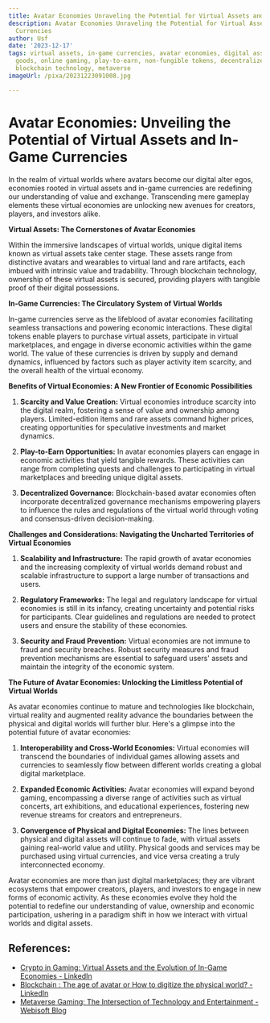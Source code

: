 ```yaml
---
title: Avatar Economies Unraveling the Potential for Virtual Assets and In-Game Currencies
description: Avatar Economies Unraveling the Potential for Virtual Assets and In-Game
  Currencies
author: Usf
date: '2023-12-17'
tags: virtual assets, in-game currencies, avatar economies, digital assets, virtual
  goods, online gaming, play-to-earn, non-fungible tokens, decentralized finance,
  blockchain technology, metaverse
imageUrl: /pixa/20231223091008.jpg

---
```

# Avatar Economies:  Unveiling the Potential of Virtual  Assets and In-Game Currencies

In the realm  of virtual worlds where  avatars become our digital alter egos, economies rooted in  virtual assets and in-game currencies are redefining our understanding of value and exchange. Transcending  mere  gameplay elements these virtual  economies are unlocking new avenues  for creators, players, and investors  alike.

**Virtual Assets: The Cornerstones  of  Avatar Economies**

Within the immersive landscapes of virtual worlds, unique digital items known as virtual assets take center stage.  These assets range from distinctive avatars and  wearables to  virtual  land  and rare artifacts, each imbued with intrinsic value and tradability. Through blockchain technology, ownership of these virtual assets is secured, providing players with tangible proof of their digital possessions.

**In-Game Currencies: The Circulatory System of Virtual  Worlds**

In-game  currencies serve as the lifeblood of avatar economies facilitating seamless transactions and powering economic interactions.  These digital tokens enable players to purchase virtual assets, participate in virtual  marketplaces, and engage in diverse economic activities within the game world. The value of these currencies  is driven by supply  and demand dynamics, influenced by factors such as player activity item scarcity, and the overall health of  the virtual economy.

**Benefits of Virtual Economies: A New Frontier of Economic Possibilities**

1. **Scarcity and Value Creation:** Virtual economies introduce scarcity into the  digital  realm, fostering a  sense of value and ownership among players. Limited-edition items and rare assets command higher prices, creating  opportunities for speculative investments and market dynamics.

2. **Play-to-Earn Opportunities:** In avatar economies players can engage in economic activities that yield tangible rewards. These activities  can range from completing quests and challenges to participating in virtual marketplaces and breeding  unique digital assets.

3. **Decentralized Governance:** Blockchain-based avatar  economies often incorporate  decentralized governance mechanisms empowering players to influence the rules and  regulations of the virtual world through voting and consensus-driven decision-making.

**Challenges and Considerations: Navigating the Uncharted Territories  of Virtual Economies**

1. **Scalability  and Infrastructure:** The rapid growth of avatar economies and the increasing complexity of  virtual worlds demand robust and scalable infrastructure to support a large number of transactions and users.

2. **Regulatory  Frameworks:** The legal and regulatory landscape for virtual economies is still in  its infancy,  creating uncertainty and potential risks for participants. Clear guidelines and regulations are needed to protect users and ensure the stability of these economies.

3.  **Security and Fraud  Prevention:** Virtual economies are not immune  to fraud and security breaches. Robust  security measures and fraud prevention mechanisms are essential to safeguard users' assets and maintain the integrity of the economic system.

**The Future of Avatar Economies: Unlocking the Limitless Potential of Virtual  Worlds**

As avatar economies continue to  mature and technologies like blockchain, virtual reality and augmented reality  advance the boundaries between the  physical and digital worlds will further blur. Here's a glimpse into the  potential future of avatar economies:

1. **Interoperability and Cross-World Economies:**  Virtual economies will transcend the boundaries of  individual games allowing assets and currencies to seamlessly flow between different worlds creating a global digital  marketplace.

2. **Expanded Economic Activities:** Avatar economies will  expand beyond gaming, encompassing a diverse range of activities  such  as virtual concerts, art exhibitions, and educational experiences, fostering new revenue streams for creators  and entrepreneurs.

3. **Convergence  of Physical and Digital Economies:** The lines between physical and digital assets will continue to  fade, with virtual assets gaining real-world value and utility. Physical goods and services may be purchased using virtual currencies, and  vice versa creating a truly interconnected economy.

Avatar economies are more  than just digital marketplaces; they are vibrant ecosystems that empower creators, players, and investors to engage in new forms of economic activity. As these economies evolve they hold the potential to redefine our understanding of value, ownership and  economic participation, ushering in a paradigm shift in how we interact with  virtual worlds and digital assets.

## References:
- [Crypto in Gaming: Virtual Assets and the Evolution of In-Game Economies - LinkedIn](https://www.linkedin.com/pulse/crypto-gaming-virtual-assets-evolution-in-game-economies)
- [Blockchain : The age of avatar or How to digitize the physical world? - LinkedIn](https://www.linkedin.com/pulse/blockchain-age-avatar-how-digitize-physical-world-sami-belhadj)
- [Metaverse Gaming: The Intersection of Technology and Entertainment - Webisoft Blog](https://webisoft.com/articles/metaverse-gaming/)
